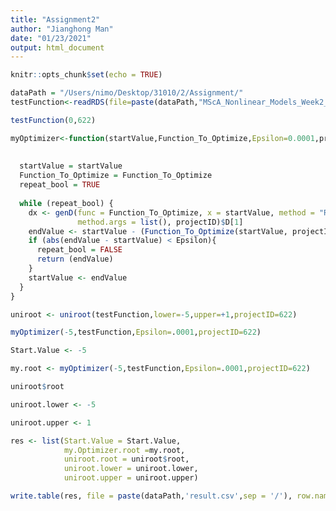 ```yaml
---
title: "Assignment2"
author: "Jianghong Man"
date: "01/23/2021"
output: html_document
---
```


```r
knitr::opts_chunk$set(echo = TRUE)
```

```r
dataPath = "/Users/nimo/Desktop/31010/2/Assignment/"
testFunction<-readRDS(file=paste(dataPath,"MScA_Nonlinear_Models_Week2_TestFunction.rds",sep="/"))$Week2_Test_Function
```

```r
testFunction(0,622)
```

```r
myOptimizer<-function(startValue,Function_To_Optimize,Epsilon=0.0001,projectID){
  
  
  startValue = startValue
  Function_To_Optimize = Function_To_Optimize
  repeat_bool = TRUE
  
  while (repeat_bool) {
    dx <- genD(func = Function_To_Optimize, x = startValue, method = "Richardson",
               method.args = list(), projectID)$D[1]
    endValue <- startValue - (Function_To_Optimize(startValue, projectID)/dx)
    if (abs(endValue - startValue) < Epsilon){
      repeat_bool = FALSE
      return (endValue)
    }
    startValue <- endValue
  }
}
```

```r
uniroot <- uniroot(testFunction,lower=-5,upper=+1,projectID=622)
```

```r
myOptimizer(-5,testFunction,Epsilon=.0001,projectID=622)
```

```r
Start.Value <- -5
```

```r
my.root <- myOptimizer(-5,testFunction,Epsilon=.0001,projectID=622)
```

```r
uniroot$root
```

```r
uniroot.lower <- -5
```

```r
uniroot.upper <- 1
```

```r
res <- list(Start.Value = Start.Value,
            my.Optimizer.root =my.root,
            uniroot.root = uniroot$root,
            uniroot.lower = uniroot.lower,
            uniroot.upper = uniroot.upper)
```

```r
write.table(res, file = paste(dataPath,'result.csv',sep = '/'), row.names = F)
```








